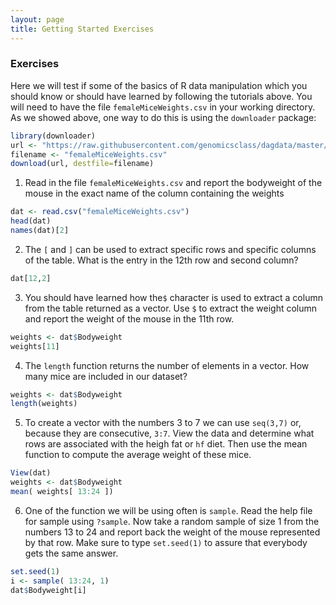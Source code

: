 ```yaml
---
layout: page
title: Getting Started Exercises
---
```


### Exercises

Here we will test if some of the basics of R data manipulation which you should know or should have learned by following the tutorials above. You will need to have the file `femaleMiceWeights.csv` in your working directory. As we showed above, one way to do this is using the `downloader` package:

```r
library(downloader) 
url <- "https://raw.githubusercontent.com/genomicsclass/dagdata/master/inst/extdata/femaleMiceWeights.csv"
filename <- "femaleMiceWeights.csv" 
download(url, destfile=filename)
```

1. Read in the file `femaleMiceWeights.csv` and report the bodyweight of the mouse in the exact name of the column containing the weights

```r
dat <- read.csv("femaleMiceWeights.csv")
head(dat) 
names(dat)[2] 
```

2. The `[` and `]` can be used to extract specific rows and specific columns of the table.  What is the entry in the 12th row and second column?

```r
dat[12,2]
```

3. You should have learned how the`$` character is used to extract a column from the table returned as a vector. Use `$` to extract the weight column and report the weight of the mouse in the 11th row.

```r
weights <- dat$Bodyweight
weights[11]
```

4. The `length` function returns the number of elements in a vector. How many mice are included in our dataset?

```r
weights <- dat$Bodyweight
length(weights)
```

5. To create a vector with the numbers 3 to 7 we can use `seq(3,7)` or, because they are consecutive, `3:7`. View the data and determine what rows are associated with the heigh fat or `hf` diet. Then use the mean function to compute the average weight of these mice.


```r
View(dat) 
weights <- dat$Bodyweight
mean( weights[ 13:24 ])
```

6. One of the function we will be using often is `sample`. Read the help file for sample using `?sample`. Now take a random sample of size 1 from the numbers 13 to 24 and report back the weight of the mouse represented by that row. Make sure to type `set.seed(1)` to assure that everybody gets the same answer.


```r
set.seed(1)
i <- sample( 13:24, 1)
dat$Bodyweight[i]
```
  